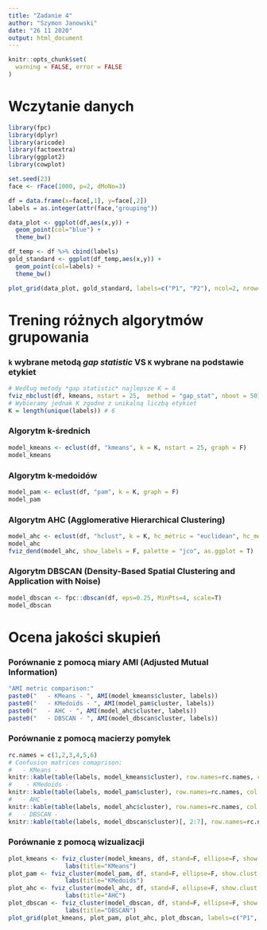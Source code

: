 ```yaml
---
title: "Zadanie 4"
author: "Szymon Janowski"
date: "26 11 2020"
output: html_document
---
```


```r
knitr::opts_chunk$set(
  warning = FALSE, error = FALSE
)
```

# Wczytanie danych

```r
library(fpc)
library(dplyr)
library(aricode)
library(factoextra)
library(ggplot2)
library(cowplot)

set.seed(23)
face <- rFace(1000, p=2, dMoNo=3)

df = data.frame(x=face[,1], y=face[,2])
labels = as.integer(attr(face,"grouping"))

data_plot <- ggplot(df,aes(x,y)) +
  geom_point(col="blue") +
  theme_bw()

df_temp <- df %>% cbind(labels)
gold_standard <- ggplot(df_temp,aes(x,y)) +
  geom_point(col=labels) +
  theme_bw()

plot_grid(data_plot, gold_standard, labels=c("P1", "P2"), ncol=2, nrow=1)
```


# Trening r&#243;&#380;nych algorytmów grupowania

### `k` wybrane metodą *gap statistic* VS `K` wybrane na podstawie etykiet

```r
# Według metody *gap statistic* najlepsze K = 4
fviz_nbclust(df, kmeans, nstart = 25,  method = "gap_stat", nboot = 50)
# Wybieramy jednak K zgodne z unikalną liczbą etykiet
K = length(unique(labels)) # 6
```
### Algorytm k-średnich
```r
model_kmeans <- eclust(df, "kmeans", k = K, nstart = 25, graph = F)
model_kmeans
```
### Algorytm k-medoidów
```r
model_pam <- eclust(df, "pam", k = K, graph = F)
model_pam
```
### Algorytm AHC (Agglomerative Hierarchical Clustering)
```r
model_ahc <- eclust(df, "hclust", k = K, hc_metric = "euclidean", hc_method = "ward.D2", graph = F)
model_ahc
fviz_dend(model_ahc, show_labels = F, palette = "jco", as.ggplot = T)
```
### Algorytm DBSCAN (Density-Based Spatial Clustering and Application with Noise)
```r
model_dbscan <- fpc::dbscan(df, eps=0.25, MinPts=4, scale=T)
model_dbscan
```

# Ocena jako&#347;ci skupie&#324;

### Porównanie z pomocą miary AMI (Adjusted Mutual Information)
```r
"AMI metric comparison:"
paste0("   - KMeans - ", AMI(model_kmeans$cluster, labels))
paste0("   - KMedoids - ", AMI(model_pam$cluster, labels))
paste0("   - AHC - ", AMI(model_ahc$cluster, labels))
paste0("   - DBSCAN - ", AMI(model_dbscan$cluster, labels))
```
### Porównanie z pomocą macierzy pomyłek
```r
rc.names = c(1,2,3,4,5,6)
# Confusion matrices comaprison:
#   - KMeans -
knitr::kable(table(labels, model_kmeans$cluster), row.names=rc.names, col.names=rc.names)
#    - KMedoids -
knitr::kable(table(labels, model_pam$cluster), row.names=rc.names, col.names=rc.names)
#   - AHC -
knitr::kable(table(labels, model_ahc$cluster), row.names=rc.names, col.names=rc.names)
#   - DBSCAN -
knitr::kable(table(labels, model_dbscan$cluster)[, 2:7], row.names=rc.names, col.names=rc.names)
```
### Porównanie z pomocą wizualizacji
```r
plot_kmeans <- fviz_cluster(model_kmeans, df, stand=F, ellipse=F, show.clust.cent=F, geom="point", palette="jco", ggtheme= theme_classic()) +
                labs(title="KMeans")
plot_pam <- fviz_cluster(model_pam, df, stand=F, ellipse=F, show.clust.cent=F, geom="point", palette="jco", ggtheme= theme_classic()) +
                labs(title="KMedoids")
plot_ahc <- fviz_cluster(model_ahc, df, stand=F, ellipse=F, show.clust.cent=F, geom="point", palette="jco", ggtheme= theme_classic()) +
                labs(title="AHC")
plot_dbscan <- fviz_cluster(model_dbscan, df, stand=F, ellipse=F, show.clust.cent=F, geom="point", palette="jco", ggtheme= theme_classic()) +
                labs(title="DBSCAN")
plot_grid(plot_kmeans, plot_pam, plot_ahc, plot_dbscan, labels=c("P1", "P2", "P3", "P4"), ncol=2, nrow=2)
```